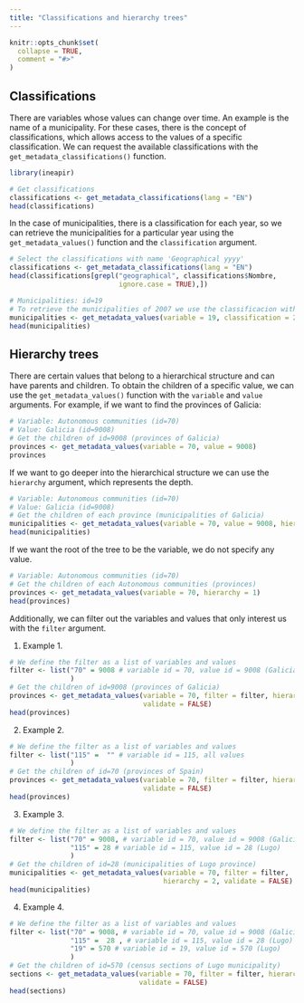 ```yaml
---
title: "Classifications and hierarchy trees"
---
```


```r
knitr::opts_chunk$set(
  collapse = TRUE,
  comment = "#>"
)
```

## Classifications
There are variables whose values can change over time. An example is the name
of a municipality. For these cases, there is the concept of classifications,
which allows access to the values of a specific classification. We can request
the available classifications with the `get_metadata_classifications()` function.

```r
library(ineapir)

# Get classifications
classifications <- get_metadata_classifications(lang = "EN")
head(classifications)
```

In the case of municipalities, there is a classification for each year, so we
can retrieve the municipalities for a particular year using the
`get_metadata_values()` function and the `classification` argument.

```r
# Select the classifications with name 'Geographical yyyy'
classifications <- get_metadata_classifications(lang = "EN")
head(classifications[grepl("geographical", classifications$Nombre,
                           ignore.case = TRUE),])

# Municipalities: id=19
# To retrieve the municipalities of 2007 we use the classificacion with id=29
municipalities <- get_metadata_values(variable = 19, classification = 29)
head(municipalities)

```

## Hierarchy trees
There are certain values that belong to a hierarchical structure and can
have parents and children. To obtain the children of a specific value, we 
can use the `get_metadata_values()` function with the `variable` and `value`
arguments. For example, if we want to find the provinces of Galicia:
```r
# Variable: Autonomous communities (id=70)
# Value: Galicia (id=9008)
# Get the children of id=9008 (provinces of Galicia)
provinces <- get_metadata_values(variable = 70, value = 9008)
provinces
```

If we want to go deeper into the hierarchical structure we can use the
`hierarchy` argument, which represents the depth.

```r
# Variable: Autonomous communities (id=70)
# Value: Galicia (id=9008)
# Get the children of each province (municipalities of Galicia)
municipalities <- get_metadata_values(variable = 70, value = 9008, hierarchy = 1)
head(municipalities)
```


If we want the root of the tree to be the variable, we do not specify any value.
```r
# Variable: Autonomous communities (id=70)
# Get the children of each Autonomous communities (provinces)
provinces <- get_metadata_values(variable = 70, hierarchy = 1)
head(provinces)
```


Additionally, we can filter out the variables and values that only interest
us with the `filter` argument.


1. Example 1.
```r
# We define the filter as a list of variables and values
filter <- list("70" = 9008 # variable id = 70, value id = 9008 (Galicia)
               )
# Get the children of id=9008 (provinces of Galicia)
provinces <- get_metadata_values(variable = 70, filter = filter, hierarchy = 1,
                                 validate = FALSE)
head(provinces)
```


2. Example 2.
```r
# We define the filter as a list of variables and values
filter <- list("115" =  "" # variable id = 115, all values
               )
# Get the children of id=70 (provinces of Spain)
provinces <- get_metadata_values(variable = 70, filter = filter, hierarchy = 1,
                                 validate = FALSE)
head(provinces)
```


3. Example 3.
```r
# We define the filter as a list of variables and values
filter <- list("70" = 9008, # variable id = 70, value id = 9008 (Galicia) 
               "115" = 28 # variable id = 115, value id = 28 (Lugo)
               )
# Get the children of id=28 (municipalities of Lugo province)
municipalities <- get_metadata_values(variable = 70, filter = filter, 
                                      hierarchy = 2, validate = FALSE)
head(municipalities)
```

4. Example 4.
```r
# We define the filter as a list of variables and values
filter <- list("70" = 9008, # variable id = 70, value id = 9008 (Galicia)  
               "115" =  28 , # variable id = 115, value id = 28 (Lugo)
               "19" = 570 # variable id = 19, value id = 570 (Lugo)
               )
# Get the children of id=570 (census sections of Lugo municipality)
sections <- get_metadata_values(variable = 70, filter = filter, hierarchy = 4,
                                validate = FALSE)
head(sections)
```

